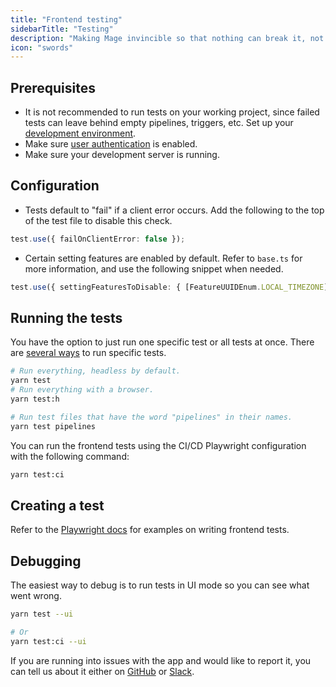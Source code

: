 ```yaml
---
title: "Frontend testing"
sidebarTitle: "Testing"
description: "Making Mage invincible so that nothing can break it, not even itself."
icon: "swords"
---
```


## Prerequisites

- It is not recommended to run tests on your working project, since failed tests can leave behind
empty pipelines, triggers, etc. Set up your
[development environment](https://docs.mage.ai/contributing/development-environment).
- Make sure [user authentication](https://docs.mage.ai/production/authentication/overview) is enabled.
- Make sure your development server is running.

## Configuration

- Tests default to "fail" if a client error occurs. Add the following to the top of the test file to disable this check.

```ts
test.use({ failOnClientError: false });
```

- Certain setting features are enabled by default. Refer to `base.ts` for more information, and use the following snippet when needed.

```ts
test.use({ settingFeaturesToDisable: { [FeatureUUIDEnum.LOCAL_TIMEZONE]: true } });
```

## Running the tests

You have the option to just run one specific test or all tests at once. There are
[several ways](https://playwright.dev/docs/running-tests) to run specific tests.

```bash
# Run everything, headless by default.
yarn test
# Run everything with a browser.
yarn test:h

# Run test files that have the word "pipelines" in their names.
yarn test pipelines
```

You can run the frontend tests using the CI/CD Playwright configuration with the following command:
```bash
yarn test:ci
```

## Creating a test

Refer to the [Playwright docs](https://playwright.dev/docs/writing-tests) for examples on writing frontend tests.

## Debugging

The easiest way to debug is to run tests in UI mode so you can see what went wrong.

```bash
yarn test --ui

# Or
yarn test:ci --ui
```

If you are running into issues with the app and would like to report it, you can tell us about it either on [GitHub](https://github.com/mage-ai/mage-ai/issues/new/choose) or [Slack](https://www.mage.ai/chat).
